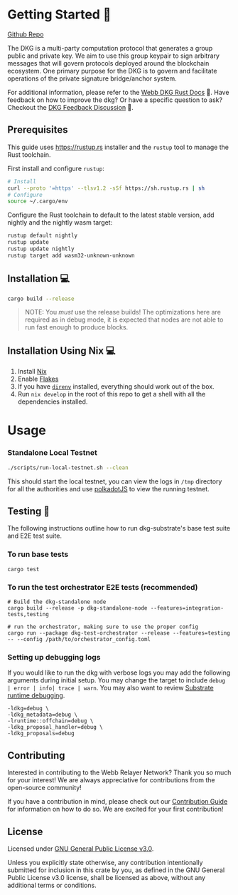 
<h1 id="start"> Getting Started  🎉 </h1>

[Github Repo](https://github.com/webb-tools/dkg-substrate/edit/master/README.md)

The DKG is a multi-party computation protocol that generates a group public and private key. We aim to use this group keypair to sign arbitrary messages that will govern protocols deployed around the blockchain ecosystem. One primary purpose for the DKG is to govern and facilitate operations of the private signature bridge/anchor system.

For additional information, please refer to the [Webb DKG Rust Docs](https://webb-tools.github.io/dkg-substrate/) 📝. Have feedback on how to improve the dkg? Or have a specific question to ask? Checkout the [DKG Feedback Discussion](https://github.com/webb-tools/feedback/discussions/categories/dkg-feedback) 💬.

## Prerequisites

This guide uses <https://rustup.rs> installer and the `rustup` tool to manage the Rust toolchain.

First install and configure `rustup`:

```bash
# Install
curl --proto '=https' --tlsv1.2 -sSf https://sh.rustup.rs | sh
# Configure
source ~/.cargo/env
```

Configure the Rust toolchain to default to the latest stable version, add nightly and the nightly wasm target:

```bash
rustup default nightly
rustup update
rustup update nightly
rustup target add wasm32-unknown-unknown
```

## Installation 💻

```bash
cargo build --release
```

> NOTE: You _must_ use the release builds! The optimizations here are required
> as in debug mode, it is expected that nodes are not able to run fast enough to produce blocks.

## Installation Using Nix 💻

1. Install [Nix](https://nixos.org/download.html)
2. Enable [Flakes](https://nixos.wiki/wiki/Flakes)
3. If you have [`direnv`](https://github.com/nix-community/nix-direnv#installation) installed, everything should work out of the box.
4. Run `nix develop` in the root of this repo to get a shell with all the dependencies installed.


<h1 id="usage"> Usage </h1>

<h3 id="standalone"> Standalone Local Testnet </h3>

```bash
./scripts/run-local-testnet.sh --clean
```

This should start the local testnet, you can view the logs in `/tmp` directory for all the authorities and use [polkadotJS](https://polkadot.js.org/apps/?rpc=ws%3A%2F%2F127.0.0.1%3A9944#/explorer) to view the running testnet.


<h2 id="test"> Testing 🧪 </h2>

The following instructions outline how to run dkg-substrate's base test suite and E2E test suite.

### To run base tests

```
cargo test
```

### To run the test orchestrator E2E tests (recommended)

```
# Build the dkg-standalone node
cargo build --release -p dkg-standalone-node --features=integration-tests,testing

# run the orchestrator, making sure to use the proper config
cargo run --package dkg-test-orchestrator --release --features=testing -- --config /path/to/orchestrator_config.toml
```

### Setting up debugging logs

If you would like to run the dkg with verbose logs you may add the following arguments during initial setup. You may change the target to include `debug | error | info| trace | warn`. You may also want to review [Substrate runtime debugging](https://docs.substrate.io/v3/runtime/debugging/).

```
-ldkg=debug \
-ldkg_metadata=debug \
-lruntime::offchain=debug \
-ldkg_proposal_handler=debug \
-ldkg_proposals=debug
```

<h2 id="contribute"> Contributing </h2>

Interested in contributing to the Webb Relayer Network? Thank you so much for your interest! We are always appreciative for contributions from the open-source community!

If you have a contribution in mind, please check out our [Contribution Guide](./.github/CONTRIBUTING.md) for information on how to do so. We are excited for your first contribution!

<h2 id="license"> License </h2>

Licensed under <a href="LICENSE">GNU General Public License v3.0</a>.

Unless you explicitly state otherwise, any contribution intentionally submitted for inclusion in this crate by you, as defined in the GNU General Public License v3.0 license, shall be licensed as above, without any additional terms or conditions.